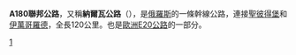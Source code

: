 {{Expand|time=2009-07-06}}
{{Infobox road2
|country=RUS
|type=A
|route=180
|alternate_name=納爾瓦公路
|map=M11 karte gross.jpg
|map_notes=
|length_km=
|length_round=
|length_ref=
|established=
|direction_a=東
|terminus_a={{jct|country=RUS|A|118 }} [[聖彼得堡|聖彼得堡]]
|junction=
|direction_b=西
|terminus_b=愛沙尼亞邊境
|previous_type=A
|previous_route=167
|next_type=A
|next_route=181
|e-road={{jct|country=RUS|E|20}}
}}
'''A180聯邦公路'''，又稱'''納爾瓦公路'''（{{lang|ru|На́рва}}），是[[俄羅斯|俄羅斯]]的一條幹線公路，連接[[聖彼得堡|聖彼得堡]]和[[伊萬哥羅德|伊萬哥羅德]]，全長120公里。也是[[歐洲E20公路|歐洲E20公路]]的一部分。

{{俄羅斯聯邦公路}}

[[Category:俄羅斯公路|1]]